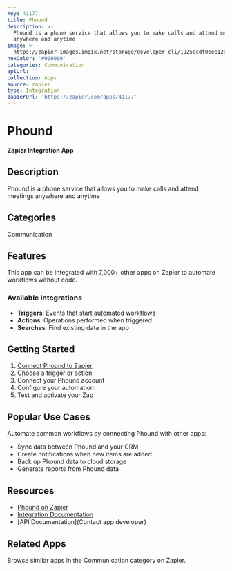 ```yaml
---
key: 41177
title: Phound
description: >-
  Phound is a phone service that allows you to make calls and attend meetings
  anywhere and anytime
image: >-
  https://zapier-images.imgix.net/storage/developer_cli/1925ecdf0eee125da2cab472e8bbe058.png?auto=format%2Ccompress&ixlib=python-3.0.0&q=50
hexColor: '#000000'
categories: Communication
apiUrl: ''
collection: Apps
source: zapier
type: Integration
zapierUrl: 'https://zapier.com/apps/41177'
---
```

# Phound

**Zapier Integration App**

## Description

Phound is a phone service that allows you to make calls and attend meetings anywhere and anytime

## Categories

Communication

## Features

This app can be integrated with 7,000+ other apps on Zapier to automate workflows without code.

### Available Integrations

- **Triggers**: Events that start automated workflows
- **Actions**: Operations performed when triggered
- **Searches**: Find existing data in the app

## Getting Started

1. [Connect Phound to Zapier](https://zapier.com/apps/41177)
2. Choose a trigger or action
3. Connect your Phound account
4. Configure your automation
5. Test and activate your Zap

## Popular Use Cases

Automate common workflows by connecting Phound with other apps:

- Sync data between Phound and your CRM
- Create notifications when new items are added
- Back up Phound data to cloud storage
- Generate reports from Phound data

## Resources

- [Phound on Zapier](https://zapier.com/apps/41177)
- [Integration Documentation](https://zapier.com/apps/41177/integrations)
- [API Documentation](Contact app developer)

## Related Apps

Browse similar apps in the Communication category on Zapier.
